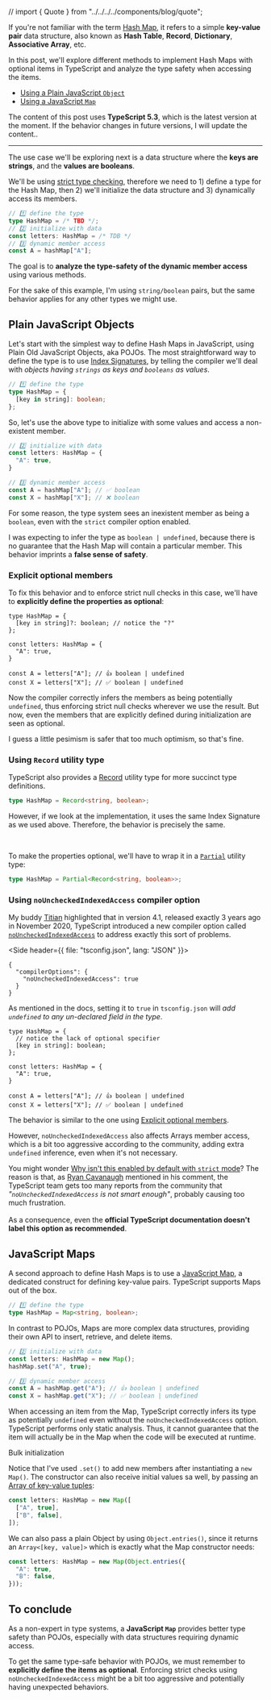 // import { Quote } from "../../../../components/blog/quote";



If you're not familiar with the term [Hash Map](https://en.wikipedia.org/wiki/Hash_table), it refers to a simple **key-value pair** data structure, also known as **Hash Table**, **Record**, **Dictionary**, **Associative Array**, etc.

In this post, we'll explore different methods to implement Hash Maps with optional items in TypeScript and analyze the type safety when accessing the items.

- [Using a Plain JavaScript `Object`](#plain-javascript-objects)
- [Using a JavaScript `Map`](#javascript-maps)

<Note>The content of this post uses <b>TypeScript 5.3</b>, which is the latest version at the moment. If the behavior changes in future versions, I will update the content..</Note>

---

The use case we'll be exploring next is a data structure where the **keys are strings**, and the **values are booleans**.

We'll be using [strict type checking](https://www.typescriptlang.org/tsconfig#strict), therefore we need to 1) define a type for the Hash Map, then 2) we'll initialize the data structure and 3) dynamically access its members.

```ts
// 1️⃣ define the type
type HashMap = /* TBD */;
// 2️⃣ initialize with data
const letters: HashMap = /* TDB */
// 3️⃣ dynamic member access
const A = hashMap["A"];
```

The goal is to **analyze the type-safety of the dynamic member access** using various methods.

<Note>For the sake of this example, I'm using <code>string/boolean</code> pairs, but the same behavior applies for any other types we might use.</Note>

## Plain JavaScript Objects

Let's start with the simplest way to define Hash Maps in JavaScript, using Plain Old JavaScript Objects, aka POJOs. The most straightforward way to define the type is to use [Index Signatures](https://www.typescriptlang.org/docs/handbook/2/objects.html#index-signatures), by telling the compiler we'll deal with _objects having `strings` as keys and `booleans` as values_.

```ts
// 1️⃣ define the type
type HashMap = {
  [key in string]: boolean;
};
```

So, let's use the above type to initialize with some values and access a non-existent member.

```ts
// 2️⃣ initialize with data
const letters: HashMap = {
  "A": true,
}

// 3️⃣ dynamic member access
const A = hashMap["A"]; // ✅ boolean
const X = hashMap["X"]; // ❌ boolean
```

For some reason, the type system sees an inexistent member as being a `boolean`, even with the `strict` compiler option enabled.

I was expecting to infer the type as `boolean | undefined`, because there is no guarantee that the Hash Map will contain a particular member. This behavior imprints a **false sense of safety**.

### Explicit optional members

To fix this behavior and to enforce strict null checks in this case, we'll have to **explicitly define the properties as optional**:

```ts{2}
type HashMap = {
  [key in string]?: boolean; // notice the "?"
};

const letters: HashMap = {
  "A": true,
}

const A = letters["A"]; // 👍 boolean | undefined
const X = letters["X"]; // ✅ boolean | undefined
```

Now the compiler correctly infers the members as being potentially `undefined`, thus enforcing strict null checks wherever we use the result. But now, even the members that are explicitly defined during initialization are seen as optional.

I guess a little pesimism is safer that too much optimism, so that's fine.

### Using <code>Record</code> utility type

TypeScript also provides a [Record](https://www.typescriptlang.org/docs/handbook/utility-types.html#recordkeys-type) utility type for more succinct type definitions.

```ts
type HashMap = Record<string, boolean>;
```

However, if we look at the implementation, it uses the same Index Signature as we used above. Therefore, the behavior is precisely the same.

<br />

To make the properties optional, we'll have to wrap it in a [`Partial`](https://www.typescriptlang.org/docs/handbook/utility-types.html#partialtype) utility type:

```ts
type HashMap = Partial<Record<string, boolean>>;
```

### Using <code>noUncheckedIndexedAccess</code> compiler option

My buddy [Titian](https://twitter.com/TitianCernicova) highlighted that in version 4.1, released exactly 3 years ago in November 2020, TypeScript introduced a new compiler option called [`noUncheckedIndexedAccess`](https://www.typescriptlang.org/tsconfig#noUncheckedIndexedAccess) to address exactly this sort of problems.

<Side header={{ file: "tsconfig.json", lang: "JSON" }}>

```json{3}
{
  "compilerOptions": {
    "noUncheckedIndexedAccess": true
  }
}
```

</Side>

As mentioned in the docs, setting it to `true` in `tsconfig.json` will _add `undefined` to any un-declared field in the type_.

```ts{2}
type HashMap = {
  // notice the lack of optional specifier
  [key in string]: boolean;
};

const letters: HashMap = {
  "A": true,
}

const A = letters["A"]; // 👍 boolean | undefined
const X = letters["X"]; // ✅ boolean | undefined
```

The behavior is similar to the one using [Explicit optional members](#explicit-optional-members).

However, `noUncheckedIndexedAccess` also affects Arrays member access, which is a bit too aggressive according to the community, adding extra `undefined` inference, even when it's not necessary.

<Note title="NOT RECOMMENDED">
  You might wonder <a href="https://github.com/microsoft/TypeScript/issues/49169">Why isn't this enabled by default with <code>strict</code> mode</a>? The reason is that, as <a href="https://github.com/microsoft/TypeScript/issues/49169#issuecomment-1677712312">Ryan Cavanaugh</a> mentioned in his comment, the TypeScript team gets too many reports from the community that <em>"<code>noUncheckedIndexedAccess</code> is not smart enough"</em>, probably causing too much frustration.
  <br />
  <br />
  As a consequence, even the <strong>official TypeScript documentation doesn't label this option as recommended</strong>.
</Note>

## JavaScript Maps

A second approach to define Hash Maps is to use a [JavaScript Map](https://developer.mozilla.org/en-US/docs/Web/JavaScript/Reference/Global_Objects/Map), a dedicated construct for defining key-value pairs. TypeScript supports Maps out of the box.

```ts
// 1️⃣ define the type
type HashMap = Map<string, boolean>;
```

In contrast to POJOs, Maps are more complex data structures, providing their own API to insert, retrieve, and delete items.
```ts
// 2️⃣ initialize with data
const letters: HashMap = new Map();
hashMap.set("A", true);

// 3️⃣ dynamic member access
const A = hashMap.get("A"); // 👍 boolean | undefined
const X = hashMap.get("X"); // ✅ boolean | undefined
```

When accessing an item from the Map, TypeScript correctly infers its type as potentially `undefined` even without the `noUncheckedIndexedAccess` option. TypeScript performs only static analysis. Thus, it cannot guarantee that the item will actually be in the Map when the code will be executed at runtime.

<Subheading>Bulk initialization</Subheading>

Notice that I've used `.set()` to add new members after instantiating a `new Map()`. The constructor can also receive initial values sa well, by passing an [Array of key-value tuples](https://developer.mozilla.org/en-US/docs/Web/JavaScript/Reference/Global_Objects/Map#relation_with_array_objects):

```ts
const letters: HashMap = new Map([
  ["A", true],
  ["B", false],
]);
```

We can also pass a plain Object by using `Object.entries()`, since it returns an `Array<[key, value]>` which is exactly what the Map constructor needs:

```ts
const letters: HashMap = new Map(Object.entries({
  "A": true,
  "B": false,
}));
```


## To conclude

As a non-expert in type systems, a **JavaScript `Map`** provides better type safety than POJOs, especially with data structures requiring dynamic access.

To get the same type-safe behavior with POJOs, we must remember to **explicitly define the items as optional**. Enforcing strict checks using `noUncheckedIndexedAccess` might be a bit too aggressive and potentially having unexpected behaviors.